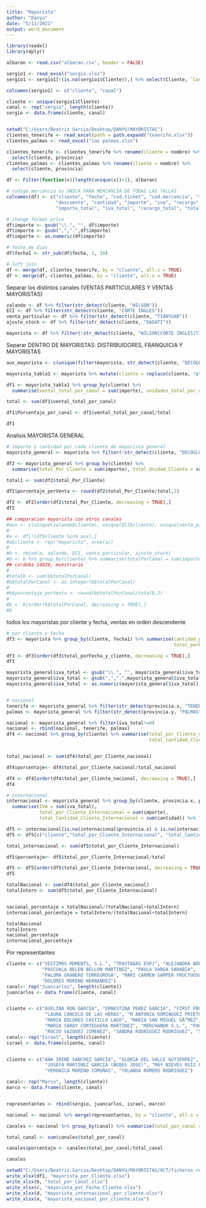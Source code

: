 ---
title: "Mayorista"
author: "Danyu"
date: "5/11/2021"
output: word_document
---

```{r}
library(readxl)
library(dplyr)
```


```{r}
albaran <- read.csv("albaran.csv", header = FALSE)

sergio1 <- read_excel("sergio.xlsx")
sergio1 <- sergio1[!(is.na(sergio1$Cliente)),] %>% select(Cliente, `Canal Venta`)

colnames(sergio1) <- c("cliente", "canal")

cliente <- unique(sergio1$Cliente)
canal <- rep("sergio", length(cliente))
sergio <- data.frame(cliente, canal)


setwd("C:/Users/Beatriz Garcia/Desktop/DANYU/MAYORISTAS")
clientes_tenerife <- read_excel(path = path.expand("tenerife.xlsx"))
clientes_palmas <- read_excel("las palmas.xlsx")

clientes_tenerife <- clientes_tenerife %>% rename(cliente = nombre) %>% 
  select(cliente, provincia)
clientes_palmas <- clientes_palmas %>% rename(cliente = nombre) %>% 
  select(cliente, provincia)
```

```{r}
df <- Filter(function(x)(length(unique(x))>1), albaran)

# codigo mercancia es UNICA PARA MERCANCIA DE TODAS LAS TALLAS
colnames(df) <- c("cliente", "fecha", "cod.ticket", "cod.mercancia", "talla", "descripcion",
                  "descuento", "cantidad", "importe", "iva", "recargo", "unidad_total", 
                  "importe_total", "iva_total", "recargo_total", "total_pagado")

# change format price
df$importe <- gsub("\\.", "", df$importe)
df$importe <- gsub(",",".",df$importe)
df$importe <- as.numeric(df$importe)

# fecha de dias 
df$fecha1 <- str_sub(df$fecha, 1, 10)

# left join
df <- merge(df, clientes_tenerife, by = "cliente", all.x = TRUE)
df <- merge(df, clientes_palmas, by = "cliente", all.x = TRUE)
```

Separar los distintos canales (VENTAS PARTICULARES Y VENTAS MAYORISTAS)
```{r}
zalando <- df %>% filter(str_detect(cliente, "WILSON"))
ECI <- df %>% filter(str_detect(cliente, "CORTE INGLES"))
venta_particular <- df %>% filter(str_detect(cliente, "TIANYUAN"))
ajuste_stock <- df %>% filter(str_detect(cliente, "DADATI"))

mayorista <- df %>% filter(!str_detect(cliente, "WILSON|CORTE INGLES|TIANYUAN|DADATI"))
```

Separar DENTRO DE MAYORISTAS: DISTRIBUIDORES, FRANQUICIA Y MAYORISTAS
```{r}
aux_mayorista <- c(unique(filter(mayorista, str_detect(cliente, "DECOGLOBAL"))$cliente), unique(filter(mayorista, str_detect(cliente, "OSCAR"))$cliente), unique(filter(mayorista, str_detect(cliente, "DELFIN"))$cliente))

mayorista_tabla1 <- mayorista %>% mutate(cliente = replace(cliente, !str_detect(cliente, "DECOGLOBAL|OSCAR|DELFIN"), "Mayorista_General"))

df1 <- mayorista_tabla1 %>% group_by(cliente) %>% 
  summarise(vental_total_por_canal = sum(importe), unidades_total_por_canal = sum(cantidad))

total <- sum(df1$vental_total_por_canal)

df1$Porcentaje_por_canal <- df1$vental_total_por_canal/total

df1
```

Analisis MAYORISTA GENERAL
```{r}
# importe y cantidad por cada cliente de mayorista general
mayorista_general <- mayorista %>% filter(!str_detect(cliente, "DECOGLOBAL|OSCAR|DELFIN"))

df2 <- mayorista_general %>% group_by(cliente) %>% 
  summarise(total_Por_Cliente = sum(importe), total_Unidad_Cliente = sum(cantidad))

total1 <- sum(df2$total_Por_Cliente)

df2$porcentaje_porVenta <- round(df2$total_Por_Cliente/total,2)

df2 <- df2[order(df2$total_Por_Cliente, decreasing = TRUE),]
df2
```

```{r}
## comparacion mayorista con otros canales
#aux <- c(unique(zalando$cliente), unique(ECI$cliente), unique(venta_particular$cliente), #unique(ajuste_stock$cliente))
#
#a <- df[!(df$cliente %in% aux),]
#a$cliente <- rep("mayorista", nrow(a))
#
#b <- rbind(a, zalando, ECI, venta_particular, ajuste_stock)
#b <- b %>% group_by(cliente) %>% summarise(totalPorCanal = sum(importe), totalUnidadporCanal = #sum(cantidad)) 
## cordoba 14826, muestrario
#
#totalb <- sum(b$totalPorCanal)
#b$totalPorCanal <- as.integer(b$totalPorCanal)
#
#b$porcentaje_porVenta <- round(b$totalPorCanal/totalb,2)
#
#b <- b[order(b$totalPorCanal, decreasing = TRUE),]
#b
```


todos los mayoristas por cliente y fecha, ventas en orden descendente
```{r}
# por cliente y fecha
df3 <- mayorista %>% group_by(cliente, fecha1) %>% summarise(cantidad_porFecha_y_cliente= sum(cantidad),
                                                             total_porFecha_y_cliente=sum(importe))

df3 <- df3[order(df3$total_porFecha_y_cliente, decreasing = TRUE),]
df3
```

```{r}
mayorista_general$iva_total <- gsub("\\.", "", mayorista_general$iva_total)
mayorista_general$iva_total <- gsub(",",".",mayorista_general$iva_total)
mayorista_general$iva_total <- as.numeric(mayorista_general$iva_total)


# nacional
tenerife <- mayorista_general %>% filter(str_detect(provincia.x, "TENERIFE"))
palmas <- mayorista_general %>% filter(str_detect(provincia.y, "PALMAS"))

nacional <- mayorista_general %>% filter(iva_total!=0)
nacional <- rbind(nacional, tenerife, palmas)
df4 <- nacional %>% group_by(cliente) %>% summarise(total_por_Cliente_nacional = sum(importe), 
                                                    total_cantidad_Cliente_nacional = sum(cantidad))


total_nacional <- sum(df4$total_por_Cliente_nacional)

df4$porcentaje<- df4$total_por_Cliente_nacional/total_nacional

df4 <- df4[order(df4$total_por_Cliente_nacional, decreasing = TRUE),]
df4
```

```{r}
# internacional
internacional <- mayorista_general %>% group_by(cliente, provincia.x, provincia.y) %>% 
  summarise(IVA = sum(iva_total),
            total_por_Cliente_Internacional = sum(importe), 
            total_Cantidad_Cliente_Internacional = sum(cantidad)) %>% filter(IVA==0) 

df5 <- internacional[is.na(internacional$provincia.x) & is.na(internacional$provincia.x),]
df5 <- df5[c("cliente","total_por_Cliente_Internacional", "total_Cantidad_Cliente_Internacional")]

total_internacional <- sum(df5$total_por_Cliente_Internacional)

df5$porcentaje<- df5$total_por_Cliente_Internacional/total

df5 <- df5[order(df5$total_por_Cliente_Internacional, decreasing = TRUE),]
df5
```

```{r}
totalNacional <- sum(df4$total_por_Cliente_nacional)
totalIntern <- sum(df5$total_por_Cliente_Internacional)


nacional_porcentaje = totalNacional/(totalNacional+totalIntern)
internacional_porcentaje = totalIntern/(totalNacional+totalIntern)

totalNacional
totalIntern
nacional_porcentaje
internacional_porcentaje
```


Por representantes
```{r}
cliente <- c("VESTIMOS MOMENTS, S.L.", "TRASTADAS ESPJ", "ALEJANDRA NOEMI MARTINEZ LUGO",
             "PASCUALA BELEN BELLON MARTINEZ", "PAULA VARGA SARABIA", 
             "PALOMA GRANERO TORREGROSA", "MARI CARMEN SAMPER FRUCTUOSO", 
             "DOLORES MORENO HERNANDEZ")
canal<- rep("Juancarlos", length(cliente))
juancarlos <- data.frame(cliente, canal)


cliente <- c("AVELINA RON GARCIA", "ERNESTINA PEREZ GARCIA", "FIRST FROKY S.L.L", 
              "LAURA CANCELO DE LAS HERAS", "M ANTONIA DOMINGUEZ PRIETO", 
              "MARIA DOLORES CASTILLO LAGO", "MARIA SAN MIGUEL GÃ“MEZ", 
              "MARIA SARAY CORTEGUERA MARTINEZ", "MERCHANOR S.L.", "PAULA FERNANDEZ GONZALEZ", 
              "ROCIO VAZQUEZ JIMENEZ", "SANDRA RODRIGUEZ RODRIGUEZ", "SANDRA SANZ DAZA")
canal<- rep("Israel", length(cliente))
israel <- data.frame(cliente, canal)


cliente <- c("ANA IRENE SANCHEZ GARCIA", "GLORIA DEL VALLE GUTIERREZ", "ISABEL MORENO RAMIREZ", 
              "JOSEFA MARTINEZ GARCIA (BEBES JOSE)", "MÂª NIEVES RUIZ ROMERO", "MOMBAY C.B.",
              "VERONICA MORENO COMUÑAS", "YOLANDA ROMERO RODRIGUEZ")

canal<- rep("Marco", length(cliente))
marco <- data.frame(cliente, canal)


representantes <- rbind(sergio, juancarlos, israel, marco) 
```




```{r}
nacional <- nacional %>% merge(representantes, by = "cliente", all.x = TRUE) 

canales <- nacional %>% group_by(canal) %>% summarise(total_por_canal = sum(importe), total_unidad_por_canal = sum(cantidad))

total_canal <- sum(canales$total_por_canal)

canales$porcentaje <- canales$total_por_canal/total_canal

canales
```

```{r}
setwd("C:/Users/Beatriz Garcia/Desktop/DANYU/MAYORISTAS/OCT/ficheros resumen")
write_xlsx(df1, "mayorista_por_Cliente.xlsx")
write_xlsx(b, "total_por_Canal.xlsx")
write_xlsx(c, "mayorista_por_Fecha_Cliente.xlsx")
write_xlsx(d, "mayorista_internacional_por_cliente.xlsx")
write_xlsx(e, "mayorista_nacional_por_cliente.xlsx")
```






